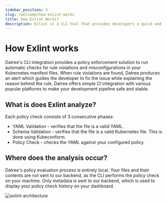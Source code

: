 ```yaml
---
sidebar_position: 3
slug: /welcome/how-exlint-works
title: How Exlint Works?
description: Exlint is a CLI tool that provides developers a quick and efficient application of multiple coding rule policies in multiple projects
---
```



# How Exlint works

Datree's CLI integration provides a policy enforcement solution to run automatic checks for rule violations and misconfigurations in your Kubernetes manifest files.
When rule violations are found, Datree produces an alert which guides the developer to fix the issue while explaining the reason behind the rule.
Datree offers simple CI integration with various popular platforms to make your development pipeline safe and stable.

## What is does Exlint analyze?

Each policy check consists of 3 consecutive phases:

-   YAML Validation - verifies that the file is a valid YAML.
-   Schema Validation - verifies that the file is a valid Kubernetes file. This is done using Kubeconform.
-   Policy Check - checks the YAML against your configured policy.

## Where does the analysis occur?

Datree's policy evaluation process is entirely local. Your files and their contents are not sent to our backend, as the CLI performs the policy check on your machine.
Only metadata is sent to our backend, which is used to display your policy check history on your dashboard.

<div style={{ display: 'flex', justifyContent: 'center', alignItems: 'center' }}>
	<img
		src="/img/exlintArchitecture.png"
		alt="exlint-architecture"
		className={styles.image}
		style={{ maxWidth: '700px' }}
	/>
</div>
